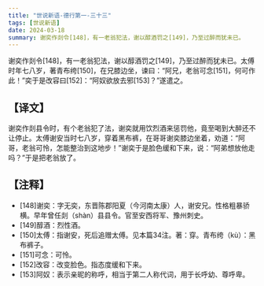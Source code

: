 ```yaml
---
title: "世说新语-德行第一-三十三"
tags: [世说新语]
date: 2024-03-18
summary: 谢奕作剡令[148]，有一老翁犯法，谢以醇酒罚之[149]，乃至过醉而犹未已。
---
```


谢奕作剡令[148]，有一老翁犯法，谢以醇酒罚之[149]，乃至过醉而犹未已。太傅时年七八岁，著青布绔[150]，在兄膝边坐，谏曰：“阿兄，老翁可念[151]，何可作此！”奕于是改容曰[152]：“阿奴欲放去邪[153]？”遂遣之。

## 【译文】

谢奕作剡县令时，有个老翁犯了法，谢奕就用饮烈酒来惩罚他，竟至喝到大醉还不让停止。太傅谢安当时七八岁，穿着黑布裤，在哥哥谢奕膝边坐着，劝道：“阿哥，老翁可怜，怎能整治到这地步！”谢奕于是脸色缓和下来，说：“阿弟想放他走吗？”于是把老翁放了。

## 【注释】

- [148]谢奕：字无奕，东晋陈郡阳夏（今河南太康）人，谢安兄。性格粗暴骄横。早年曾任剡（shàn）县县令。官至安西将军、豫州刺史。
- [149]醇酒：烈性酒。
- [150]太傅：指谢安，死后追赠太傅。见本篇34注。著：穿。青布绔（kù）：黑布裤子。
- [151]可念：可怜。
- [152]改容：改变脸色。指态度缓和下来。
- [153]阿奴：表示亲昵的称呼，相当于第二人称代词，用于长呼幼、尊呼卑。